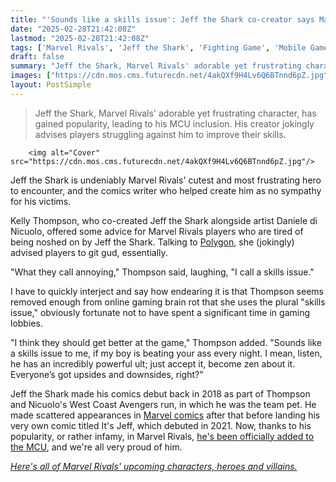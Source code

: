 ```yaml
---
title: "'Sounds like a skills issue': Jeff the Shark co-creator says Marvel Rivals players 'should get better at the game' if 'my boy is beating your ass every night'"
date: "2025-02-28T21:42:08Z"
lastmod: "2025-02-28T21:42:08Z"
tags: ['Marvel Rivals', 'Jeff the Shark', 'Fighting Game', 'Mobile Game', 'Marvel Comics', 'MCU']
draft: false
summary: "Jeff the Shark, Marvel Rivals' adorable yet frustrating character,  has gained popularity, leading to his MCU inclusion.  His creator jokingly advises players struggling against him to improve their skills."
images: ["https://cdn.mos.cms.futurecdn.net/4akQXf9H4Lv6Q6BTnnd6pZ.jpg"]
layout: PostSimple
---
```

> Jeff the Shark, Marvel Rivals' adorable yet frustrating character,  has gained popularity, leading to his MCU inclusion.  His creator jokingly advises players struggling against him to improve their skills.


        <img alt="Cover" src="https://cdn.mos.cms.futurecdn.net/4akQXf9H4Lv6Q6BTnnd6pZ.jpg"/>
        
Jeff the Shark is undeniably Marvel Rivals' cutest and most frustrating hero to encounter, and the comics writer who helped create him as no sympathy for his victims.

Kelly Thompson, who co-created Jeff the Shark alongside artist Daniele di Nicuolo, offered some advice for Marvel Rivals players who are tired of being noshed on by Jeff the Shark. Talking to [Polygon](https://www.polygon.com/marvel/531435/marvel-rivals-jeff-strategies-skins), she (jokingly) advised players to git gud, essentially.

"What they call annoying," Thompson said, laughing, "I call a skills issue."

I have to quickly interject and say how endearing it is that Thompson seems removed enough from online gaming brain rot that she uses the plural "skills issue," obviously fortunate not to have spent a significant time in gaming lobbies.

"I think they should get better at the game," Thompson added. "Sounds like a skills issue to me, if my boy is beating your ass every night. I mean, listen, he has an incredibly powerful ult; just accept it, become zen about it. Everyone’s got upsides and downsides, right?"

Jeff the Shark made his comics debut back in 2018 as part of Thompson and Nicuolo's West Coast Avengers run, in which he was the team pet. He made scattered appearances in [Marvel comics](https://www.gamesradar.com/comics/marvel-comics/) after that before landing his very own comic titled It's Jeff, which debuted in 2021. Now, thanks to his popularity, or rather infamy, in Marvel Rivals, [he's been officially added to the MCU](https://www.gamesradar.com/entertainment/marvel-tv-shows/marvel-rivals-made-jeff-the-land-shark-so-stinkin-adorable-that-the-mcu-is-bringing-him-on-as-an-official-hero-were-all-jeff-fans-around-here-man-is-he-fun-to-play/), and we're all very proud of him.

[<em>Here's all of Marvel Rivals' upcoming characters, heroes and villains.</em>](https://www.gamesradar.com/games/third-person-shooter/marvel-rivals-upcoming-characters-new-leaked/)
        